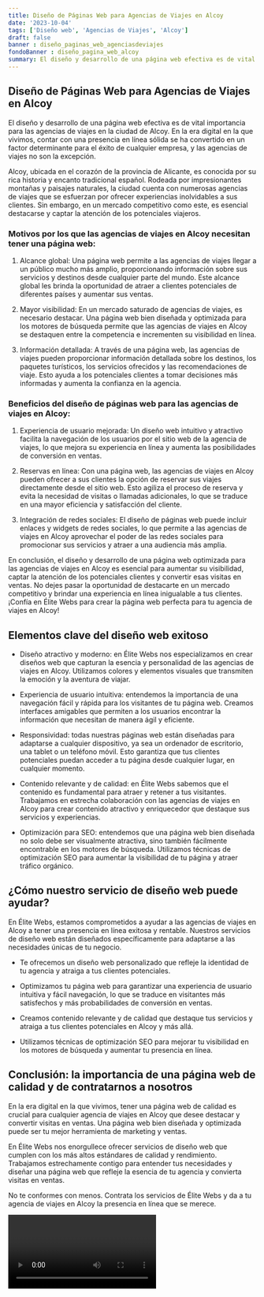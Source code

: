 ```yaml
---
title: Diseño de Páginas Web para Agencias de Viajes en Alcoy
date: '2023-10-04'
tags: ['Diseño web', 'Agencias de Viajes', 'Alcoy']
draft: false
banner : diseño_paginas_web_agenciasdeviajes
fondoBanner : diseño_pagina_web_alcoy
summary: El diseño y desarrollo de una página web efectiva es de vital importancia para las agencias de viajes en la ciudad de Alcoy. En la era digital en la que vivimos, contar con una presencia en línea sólida se ha convertido en un factor determinante para el éxito de cualquier empresa, y las agencias de viajes no son la excepción. 
---
```


## Diseño de Páginas Web para Agencias de Viajes en Alcoy

El diseño y desarrollo de una página web efectiva es de vital importancia para las agencias de viajes en la ciudad de Alcoy. En la era digital en la que vivimos, contar con una presencia en línea sólida se ha convertido en un factor determinante para el éxito de cualquier empresa, y las agencias de viajes no son la excepción. 

Alcoy, ubicada en el corazón de la provincia de Alicante, es conocida por su rica historia y encanto tradicional español. Rodeada por impresionantes montañas y paisajes naturales, la ciudad cuenta con numerosas agencias de viajes que se esfuerzan por ofrecer experiencias inolvidables a sus clientes. Sin embargo, en un mercado competitivo como este, es esencial destacarse y captar la atención de los potenciales viajeros.

### Motivos por los que las agencias de viajes en Alcoy necesitan tener una página web:

1. Alcance global: Una página web permite a las agencias de viajes llegar a un público mucho más amplio, proporcionando información sobre sus servicios y destinos desde cualquier parte del mundo. Este alcance global les brinda la oportunidad de atraer a clientes potenciales de diferentes países y aumentar sus ventas.

2. Mayor visibilidad: En un mercado saturado de agencias de viajes, es necesario destacar. Una página web bien diseñada y optimizada para los motores de búsqueda permite que las agencias de viajes en Alcoy se destaquen entre la competencia e incrementen su visibilidad en línea.

3. Información detallada: A través de una página web, las agencias de viajes pueden proporcionar información detallada sobre los destinos, los paquetes turísticos, los servicios ofrecidos y las recomendaciones de viaje. Esto ayuda a los potenciales clientes a tomar decisiones más informadas y aumenta la confianza en la agencia.

### Beneficios del diseño de páginas web para las agencias de viajes en Alcoy:

1. Experiencia de usuario mejorada: Un diseño web intuitivo y atractivo facilita la navegación de los usuarios por el sitio web de la agencia de viajes, lo que mejora su experiencia en línea y aumenta las posibilidades de conversión en ventas.

2. Reservas en línea: Con una página web, las agencias de viajes en Alcoy pueden ofrecer a sus clientes la opción de reservar sus viajes directamente desde el sitio web. Esto agiliza el proceso de reserva y evita la necesidad de visitas o llamadas adicionales, lo que se traduce en una mayor eficiencia y satisfacción del cliente.

3. Integración de redes sociales: El diseño de páginas web puede incluir enlaces y widgets de redes sociales, lo que permite a las agencias de viajes en Alcoy aprovechar el poder de las redes sociales para promocionar sus servicios y atraer a una audiencia más amplia.

En conclusión, el diseño y desarrollo de una página web optimizada para las agencias de viajes en Alcoy es esencial para aumentar su visibilidad, captar la atención de los potenciales clientes y convertir esas visitas en ventas. No dejes pasar la oportunidad de destacarte en un mercado competitivo y brindar una experiencia en línea inigualable a tus clientes. ¡Confía en Élite Webs para crear la página web perfecta para tu agencia de viajes en Alcoy!

<GifSeo />

<Cta />

## Elementos clave del diseño web exitoso

- Diseño atractivo y moderno: en Élite Webs nos especializamos en crear diseños web que capturan la esencia y personalidad de las agencias de viajes en Alcoy. Utilizamos colores y elementos visuales que transmiten la emoción y la aventura de viajar.

- Experiencia de usuario intuitiva: entendemos la importancia de una navegación fácil y rápida para los visitantes de tu página web. Creamos interfaces amigables que permiten a los usuarios encontrar la información que necesitan de manera ágil y eficiente.

- Responsividad: todas nuestras páginas web están diseñadas para adaptarse a cualquier dispositivo, ya sea un ordenador de escritorio, una tablet o un teléfono móvil. Esto garantiza que tus clientes potenciales puedan acceder a tu página desde cualquier lugar, en cualquier momento.

- Contenido relevante y de calidad: en Élite Webs sabemos que el contenido es fundamental para atraer y retener a tus visitantes. Trabajamos en estrecha colaboración con las agencias de viajes en Alcoy para crear contenido atractivo y enriquecedor que destaque sus servicios y experiencias.

- Optimización para SEO: entendemos que una página web bien diseñada no solo debe ser visualmente atractiva, sino también fácilmente encontrable en los motores de búsqueda. Utilizamos técnicas de optimización SEO para aumentar la visibilidad de tu página y atraer tráfico orgánico.

## ¿Cómo nuestro servicio de diseño web puede ayudar?

En Élite Webs, estamos comprometidos a ayudar a las agencias de viajes en Alcoy a tener una presencia en línea exitosa y rentable. Nuestros servicios de diseño web están diseñados específicamente para adaptarse a las necesidades únicas de tu negocio.

- Te ofrecemos un diseño web personalizado que refleje la identidad de tu agencia y atraiga a tus clientes potenciales.

- Optimizamos tu página web para garantizar una experiencia de usuario intuitiva y fácil navegación, lo que se traduce en visitantes más satisfechos y más probabilidades de conversión en ventas.

- Creamos contenido relevante y de calidad que destaque tus servicios y atraiga a tus clientes potenciales en Alcoy y más allá.

- Utilizamos técnicas de optimización SEO para mejorar tu visibilidad en los motores de búsqueda y aumentar tu presencia en línea.

## Conclusión: la importancia de una página web de calidad y de contratarnos a nosotros

En la era digital en la que vivimos, tener una página web de calidad es crucial para cualquier agencia de viajes en Alcoy que desee destacar y convertir visitas en ventas. Una página web bien diseñada y optimizada puede ser tu mejor herramienta de marketing y ventas.

En Élite Webs nos enorgullece ofrecer servicios de diseño web que cumplen con los más altos estándares de calidad y rendimiento. Trabajamos estrechamente contigo para entender tus necesidades y diseñar una página web que refleje la esencia de tu agencia y convierta visitas en ventas.

No te conformes con menos. Contrata los servicios de Élite Webs y da a tu agencia de viajes en Alcoy la presencia en línea que se merece.

<Video />

<CtaBot job='Agencias de Viajes' city='Alcoy'/>

<Gmaps query='Alcoy+españa+maps' />